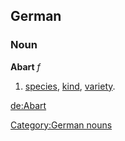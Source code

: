 ==German==
===Noun===
'''Abart''' ''f''
# [[species]], [[kind]], [[variety]].

{{de-decl-noun|Abart|Abarten|Abart|Abarten|Abart|Abarten|Abart|Abarten}}

[[Category:German nouns]]

[[de:Abart]]